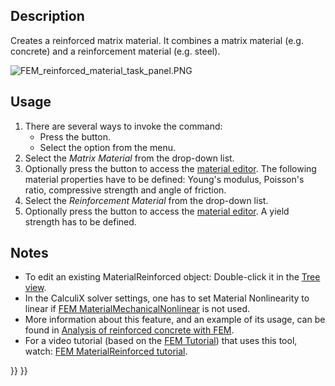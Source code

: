 <languages/>

<div class="mw-translate-fuzzy">
{{Docnav
|[[FEM_MaterialMechanicalNonlinear/pt-br|Material mecânico não linear]]
|[[FEM_MaterialEditor/pt-br|Editor de materiais]]
|[[FEM_Workbench/pt-br|FEM]]
|IconL=FEM_MaterialMechanicalNonlinear.svg
|IconR=FEM_MaterialEditor.svg
|IconC=Workbench_FEM.svg
}}
</div>

{{GuiCommandContainer|
{{GuiCommand
|Name=FEM MaterialReinforced
|MenuLocation= Model → Materials → Reinforced material (concrete)
|Workbenches=[[FEM_Workbench|FEM]]
|SeeAlso=[[FEM_tutorial|FEM tutorial]]
}}
{{GuiCommandFemInfo
|Solvers=CalculiX
}}
}}

==Description==

Creates a reinforced matrix material. It combines a matrix material (e.g. concrete) and a reinforcement material (e.g. steel).

[[File:FEM_reinforced_material_task_panel.PNG]]
{{Caption|The FEM reinforced material task panel}}

==Usage==

# There are several ways to invoke the command:
#* Press the {{Button|[[Image:FEM MaterialReinforced.svg|16px]] [[FEM MaterialReinforced|Reinforced material (concrete)]]}} button.
#* Select the {{MenuCommand|Model → Materials → [[Image:FEM_MaterialReinforced.svg|16px]] Reinforced material (concrete)‏‎}} option from the menu.
# Select the ''Matrix Material'' from the drop-down list.
# Optionally press the {{Button|Launch Editor}} button to access the [[Material_Edit|material editor]]. The following material properties have to be defined: Young's modulus, Poisson's ratio, compressive strength and angle of friction.
# Select the ''Reinforcement Material'' from the drop-down list.
# Optionally press the {{Button|Launch Editor}} button to access the [[Material_Edit|material editor]]. A yield strength has to be defined.

==Notes==

* To edit an existing MaterialReinforced object: Double-click it in the [[Tree_view|Tree view]].
* In the CalculiX solver settings, one has to set Material Nonlinearity to linear if [[FEM_MaterialMechanicalNonlinear|FEM MaterialMechanicalNonlinear]] is not used.
* More information about this feature, and an example of its usage, can be found in [[Analysis_of_reinforced_concrete_with_FEM|Analysis of reinforced concrete with FEM]].
* For a video tutorial (based on the [[FEM_tutorial|FEM Tutorial]]) that uses this tool, watch: [https://www.youtube.com/watch?v=SZTIqhfCSVc FEM MaterialReinforced tutorial].


<div class="mw-translate-fuzzy">
{{Docnav
|[[FEM_MaterialMechanicalNonlinear/pt-br|Material mecânico não linear]]
|[[FEM_MaterialEditor/pt-br|Editor de materiais]]
|[[FEM_Workbench/pt-br|FEM]]
|IconL=FEM_MaterialMechanicalNonlinear.svg
|IconR=FEM_MaterialEditor.svg
|IconC=Workbench_FEM.svg
}}
</div>

{{FEM Tools navi{{#translation:}}}}
{{Userdocnavi{{#translation:}}}}